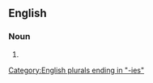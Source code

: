 ==English==

===Noun===
{{head|en|noun plural form}}

# {{plural of|applicability|lang=en}}

[[Category:English plurals ending in "-ies"]]